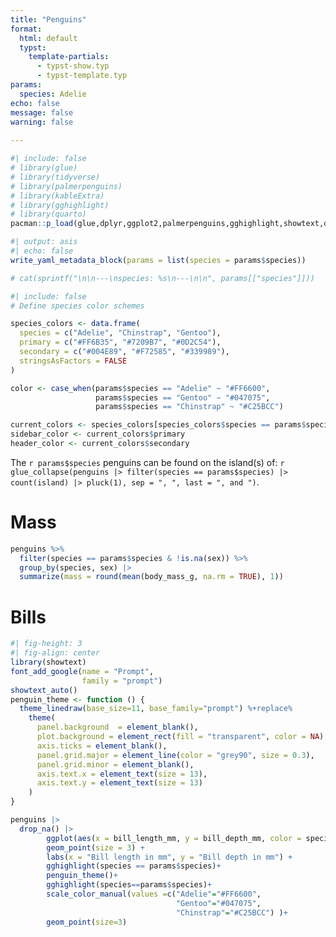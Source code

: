 ```yaml
---
title: "Penguins"
format: 
  html: default
  typst:
    template-partials:  
      - typst-show.typ
      - typst-template.typ
params:
  species: Adelie
echo: false
message: false
warning: false
    
---
```


```r
#| include: false
# library(glue)
# library(tidyverse)
# library(palmerpenguins)
# library(kableExtra)
# library(gghighlight)
# library(quarto)
pacman::p_load(glue,dplyr,ggplot2,palmerpenguins,gghighlight,showtext,quarto,purrr,tidyr)

```
```r
#| output: asis
#| echo: false
write_yaml_metadata_block(params = list(species = params$species))

# cat(sprintf("\n\n---\nspecies: %s\n---\n\n", params[["species"]]))
```

```r
#| include: false
# Define species color schemes

species_colors <- data.frame(
  species = c("Adelie", "Chinstrap", "Gentoo"),
  primary = c("#FF6B35", "#7209B7", "#0D2C54"),
  secondary = c("#004E89", "#F72585", "#339989"),
  stringsAsFactors = FALSE
)

color <- case_when(params$species == "Adelie" ~ "#FF6600",
                   params$species == "Gentoo" ~ "#047075",
                   params$species == "Chinstrap" ~ "#C25BCC")

current_colors <- species_colors[species_colors$species == params$species, ]
sidebar_color <- current_colors$primary
header_color <- current_colors$secondary

```


```{=typst}

#set page(background: place(
        top,
        rect(
            width: 2cm,
            height: 100%,
            fill: rgb(`r shQuote(sidebar_color)`)
        )
    ),
    )
#h(-1cm)
    #box(
        fill: rgb(`r shQuote(header_color)`),
        width: 0.4fr,
        inset: 10pt,
    )[
        #text(size: 2.5em, fill: white)[*{{< meta title >}}*]
    ]

*#text(size: 1.2em)[Species: `{r} params[["species"]]`]* 
 
```

  
The `r params$species` penguins can be found on the island(s) of: `r glue_collapse(penguins |> filter(species == params$species) |> count(island) |> pluck(1), sep = ", ", last = ", and ")`.

# Mass


```r
penguins %>%  
  filter(species == params$species & !is.na(sex)) %>% 
  group_by(species, sex) |> 
  summarize(mass = round(mean(body_mass_g, na.rm = TRUE), 1))
```


# Bills

```r
#| fig-height: 3
#| fig-align: center
library(showtext)
font_add_google(name = "Prompt", 
                family = "prompt")
showtext_auto()
penguin_theme <- function () { 
  theme_linedraw(base_size=11, base_family="prompt") %+replace% 
    theme(
      panel.background  = element_blank(),
      plot.background = element_rect(fill = "transparent", color = NA), 
      axis.ticks = element_blank(),
      panel.grid.major = element_line(color = "grey90", size = 0.3), 
      panel.grid.minor = element_blank(),
      axis.text.x = element_text(size = 13),
      axis.text.y = element_text(size = 13)
    )
}

penguins |> 
  drop_na() |>
        ggplot(aes(x = bill_length_mm, y = bill_depth_mm, color = species))  +
        geom_point(size = 3) +
        labs(x = "Bill length in mm", y = "Bill depth in mm") +
        gghighlight(species == params$species)+
        penguin_theme()+
        gghighlight(species==params$species)+
        scale_color_manual(values =c("Adelie"="#FF6600",
                                     "Gentoo"="#047075",
                                     "Chinstrap"="#C25BCC") )+
        geom_point(size=3)
```